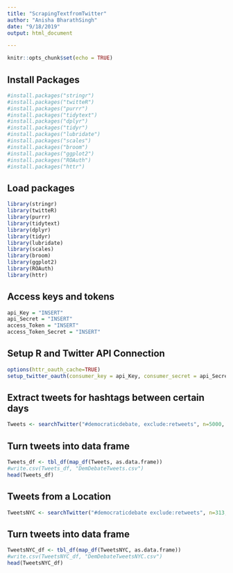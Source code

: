 ```yaml
---
title: "ScrapingTextfromTwitter"
author: "Anisha BharathSingh"
date: "9/18/2019"
output: html_document

---
```


```r
knitr::opts_chunk$set(echo = TRUE)
```

## Install Packages
```r
#install.packages("stringr")
#install.packages("twitteR")
#install.packages("purrr")
#install.packages("tidytext")
#install.packages("dplyr")
#install.packages("tidyr")
#install.packages("lubridate")
#install.packages("scales")
#install.packages("broom")
#install.packages("ggplot2")
#install.packages("ROAuth")
#install.packages("httr")
```

## Load packages
```r
library(stringr)
library(twitteR)
library(purrr)
library(tidytext)
library(dplyr)
library(tidyr)
library(lubridate)
library(scales)
library(broom)
library(ggplot2)
library(ROAuth)
library(httr)
```

## Access keys and tokens
```r
api_Key = "INSERT"
api_Secret = "INSERT"
access_Token = "INSERT"
access_Token_Secret = "INSERT"
```


## Setup R and Twitter API Connection
```r
options(httr_oauth_cache=TRUE)
setup_twitter_oauth(consumer_key = api_Key, consumer_secret = api_Secret, access_token = access_Token, access_secret = access_Token_Secret)
```


## Extract tweets for hashtags between certain days
```r
Tweets <- searchTwitter("#democraticdebate, exclude:retweets", n=5000, since ='2019-09-11', until= '2019-09-13')
```


## Turn tweets into data frame
```r
Tweets_df <- tbl_df(map_df(Tweets, as.data.frame))
#write.csv(Tweets_df, "DemDebateTweets.csv")
head(Tweets_df)
```


## Tweets from a Location
```r
TweetsNYC <- searchTwitter("#democraticdebate exclude:retweets", n=313, since ='2019-09-11', until= '2019-09-13', geocode = "40.730610,-73.935242,5mi")
```

## Turn tweets into data frame
```r
TweetsNYC_df <- tbl_df(map_df(TweetsNYC, as.data.frame))
#write.csv(TweetsNYC_df, "DemDebateTweetsNYC.csv")
head(TweetsNYC_df)
```







